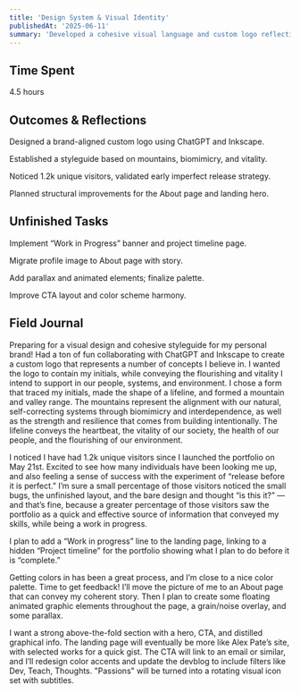 ```yaml
---
title: 'Design System & Visual Identity'
publishedAt: '2025-06-11'
summary: 'Developed a cohesive visual language and custom logo reflecting core values; prepared layout improvements and feature roadmap.'
---
```


## Time Spent

4.5 hours

## Outcomes & Reflections

Designed a brand-aligned custom logo using ChatGPT and Inkscape.

Established a styleguide based on mountains, biomimicry, and vitality.

Noticed 1.2k unique visitors, validated early imperfect release strategy.

Planned structural improvements for the About page and landing hero.

## Unfinished Tasks

Implement “Work in Progress” banner and project timeline page.

Migrate profile image to About page with story.

Add parallax and animated elements; finalize palette.

Improve CTA layout and color scheme harmony.

## Field Journal

Preparing for a visual design and cohesive styleguide for my personal brand! Had a ton of fun collaborating with ChatGPT and Inkscape to create a custom logo that represents a number of concepts I believe in. I wanted the logo to contain my initials, while conveying the flourishing and vitality I intend to support in our people, systems, and environment. I chose a form that traced my initials, made the shape of a lifeline, and formed a mountain and valley range. The mountains represent the alignment with our natural, self-correcting systems through biomimicry and interdependence, as well as the strength and resilience that comes from building intentionally. The lifeline conveys the heartbeat, the vitality of our society, the health of our people, and the flourishing of our environment.

I noticed I have had 1.2k unique visitors since I launched the portfolio on May 21st. Excited to see how many individuals have been looking me up, and also feeling a sense of success with the experiment of “release before it is perfect.” I’m sure a small percentage of those visitors noticed the small bugs, the unfinished layout, and the bare design and thought “is this it?” — and that’s fine, because a greater percentage of those visitors saw the portfolio as a quick and effective source of information that conveyed my skills, while being a work in progress.

I plan to add a “Work in progress” line to the landing page, linking to a hidden “Project timeline” for the portfolio showing what I plan to do before it is “complete.”

Getting colors in has been a great process, and I’m close to a nice color palette. Time to get feedback! I’ll move the picture of me to an About page that can convey my coherent story. Then I plan to create some floating animated graphic elements throughout the page, a grain/noise overlay, and some parallax.

I want a strong above-the-fold section with a hero, CTA, and distilled graphical info. The landing page will eventually be more like Alex Pate’s site, with selected works for a quick gist. The CTA will link to an email or similar, and I’ll redesign color accents and update the devblog to include filters like Dev, Teach, Thoughts. "Passions" will be turned into a rotating visual icon set with subtitles.
